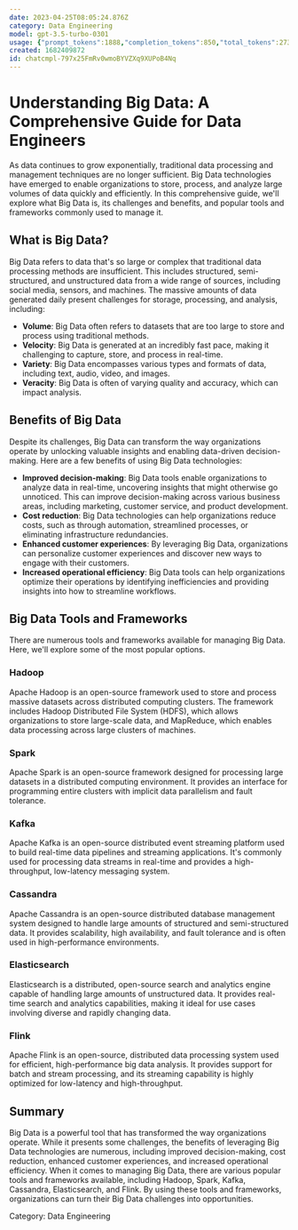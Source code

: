 ```yaml
---
date: 2023-04-25T08:05:24.876Z
category: Data Engineering
model: gpt-3.5-turbo-0301
usage: {"prompt_tokens":1888,"completion_tokens":850,"total_tokens":2738}
created: 1682409872
id: chatcmpl-797x25FmRv0wmoBYVZXq9XUPoB4Nq
---
```


# Understanding Big Data: A Comprehensive Guide for Data Engineers

As data continues to grow exponentially, traditional data processing and management techniques are no longer sufficient. Big Data technologies have emerged to enable organizations to store, process, and analyze large volumes of data quickly and efficiently. In this comprehensive guide, we'll explore what Big Data is, its challenges and benefits, and popular tools and frameworks commonly used to manage it. 

## What is Big Data?

Big Data refers to data that's so large or complex that traditional data processing methods are insufficient. This includes structured, semi-structured, and unstructured data from a wide range of sources, including social media, sensors, and machines. The massive amounts of data generated daily present challenges for storage, processing, and analysis, including:

- **Volume**: Big Data often refers to datasets that are too large to store and process using traditional methods. 
- **Velocity**: Big Data is generated at an incredibly fast pace, making it challenging to capture, store, and process in real-time.
- **Variety**: Big Data encompasses various types and formats of data, including text, audio, video, and images.
- **Veracity**: Big Data is often of varying quality and accuracy, which can impact analysis.

## Benefits of Big Data

Despite its challenges, Big Data can transform the way organizations operate by unlocking valuable insights and enabling data-driven decision-making. Here are a few benefits of using Big Data technologies:

- **Improved decision-making**: Big Data tools enable organizations to analyze data in real-time, uncovering insights that might otherwise go unnoticed. This can improve decision-making across various business areas, including marketing, customer service, and product development.
- **Cost reduction**: Big Data technologies can help organizations reduce costs, such as through automation, streamlined processes, or eliminating infrastructure redundancies. 
- **Enhanced customer experiences**: By leveraging Big Data, organizations can personalize customer experiences and discover new ways to engage with their customers.
- **Increased operational efficiency**: Big Data tools can help organizations optimize their operations by identifying inefficiencies and providing insights into how to streamline workflows.

## Big Data Tools and Frameworks

There are numerous tools and frameworks available for managing Big Data. Here, we'll explore some of the most popular options. 

### Hadoop

Apache Hadoop is an open-source framework used to store and process massive datasets across distributed computing clusters. The framework includes Hadoop Distributed File System (HDFS), which allows organizations to store large-scale data, and MapReduce, which enables data processing across large clusters of machines. 

### Spark

Apache Spark is an open-source framework designed for processing large datasets in a distributed computing environment. It provides an interface for programming entire clusters with implicit data parallelism and fault tolerance.

### Kafka

Apache Kafka is an open-source distributed event streaming platform used to build real-time data pipelines and streaming applications. It's commonly used for processing data streams in real-time and provides a high-throughput, low-latency messaging system.

### Cassandra

Apache Cassandra is an open-source distributed database management system designed to handle large amounts of structured and semi-structured data. It provides scalability, high availability, and fault tolerance and is often used in high-performance environments.

### Elasticsearch

Elasticsearch is a distributed, open-source search and analytics engine capable of handling large amounts of unstructured data. It provides real-time search and analytics capabilities, making it ideal for use cases involving diverse and rapidly changing data.

### Flink

Apache Flink is an open-source, distributed data processing system used for efficient, high-performance big data analysis. It provides support for batch and stream processing, and its streaming capability is highly optimized for low-latency and high-throughput.

## Summary

Big Data is a powerful tool that has transformed the way organizations operate. While it presents some challenges, the benefits of leveraging Big Data technologies are numerous, including improved decision-making, cost reduction, enhanced customer experiences, and increased operational efficiency. When it comes to managing Big Data, there are various popular tools and frameworks available, including Hadoop, Spark, Kafka, Cassandra, Elasticsearch, and Flink. By using these tools and frameworks, organizations can turn their Big Data challenges into opportunities. 

Category: Data Engineering
